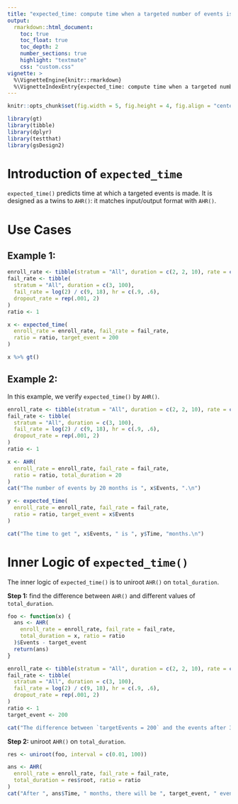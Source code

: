 ```yaml
---
title: "expected_time: compute time when a targeted number of events is made"
output:
  rmarkdown::html_document:
    toc: true
    toc_float: true
    toc_depth: 2
    number_sections: true
    highlight: "textmate"
    css: "custom.css"
vignette: >
  %\VignetteEngine{knitr::rmarkdown}
  %\VignetteIndexEntry{expected_time: compute time when a targeted number of events is made}
---
```



```r
knitr::opts_chunk$set(fig.width = 5, fig.height = 4, fig.align = "center")
```

```r
library(gt)
library(tibble)
library(dplyr)
library(testthat)
library(gsDesign2)
```

# Introduction of `expected_time`

`expected_time()` predicts time at which a targeted events is made. 
It is designed as a twins to `AHR()`: it matches input/output format with `AHR()`. 

# Use Cases

## Example 1: 
```r
enroll_rate <- tibble(stratum = "All", duration = c(2, 2, 10), rate = c(3, 6, 9) * 5)
fail_rate <- tibble(
  stratum = "All", duration = c(3, 100),
  fail_rate = log(2) / c(9, 18), hr = c(.9, .6),
  dropout_rate = rep(.001, 2)
)
ratio <- 1

x <- expected_time(
  enroll_rate = enroll_rate, fail_rate = fail_rate,
  ratio = ratio, target_event = 200
)

x %>% gt()
```

## Example 2: 

In this example, we verify `expected_time()` by `AHR()`.
```r
enroll_rate <- tibble(stratum = "All", duration = c(2, 2, 10), rate = c(3, 6, 9) * 5)
fail_rate <- tibble(
  stratum = "All", duration = c(3, 100),
  fail_rate = log(2) / c(9, 18), hr = c(.9, .6),
  dropout_rate = rep(.001, 2)
)
ratio <- 1

x <- AHR(
  enroll_rate = enroll_rate, fail_rate = fail_rate,
  ratio = ratio, total_duration = 20
)
cat("The number of events by 20 months is ", x$Events, ".\n")

y <- expected_time(
  enroll_rate = enroll_rate, fail_rate = fail_rate,
  ratio = ratio, target_event = x$Events
)

cat("The time to get ", x$Events, " is ", y$Time, "months.\n")
```





# Inner Logic of `expected_time()`

The inner logic of `expected_time()` is to uniroot `AHR()` on `total_duration`.

**Step 1:** find the difference between  `AHR()` and different values of `total_duration`.
```r
foo <- function(x) {
  ans <- AHR(
    enroll_rate = enroll_rate, fail_rate = fail_rate,
    total_duration = x, ratio = ratio
  )$Events - target_event
  return(ans)
}
```


```r
enroll_rate <- tibble(stratum = "All", duration = c(2, 2, 10), rate = c(3, 6, 9) * 5)
fail_rate <- tibble(
  stratum = "All", duration = c(3, 100),
  fail_rate = log(2) / c(9, 18), hr = c(.9, .6),
  dropout_rate = rep(.001, 2)
)
ratio <- 1
target_event <- 200

cat("The difference between `targetEvents = 200` and the events after 30 months is ", foo(30), ".\n")
```


**Step 2:** uniroot `AHR()` on `total_duration`.
```r
res <- uniroot(foo, interval = c(0.01, 100))

ans <- AHR(
  enroll_rate = enroll_rate, fail_rate = fail_rate,
  total_duration = res$root, ratio = ratio
)
cat("After ", ans$Time, " months, there will be ", target_event, " events .\n")
```




